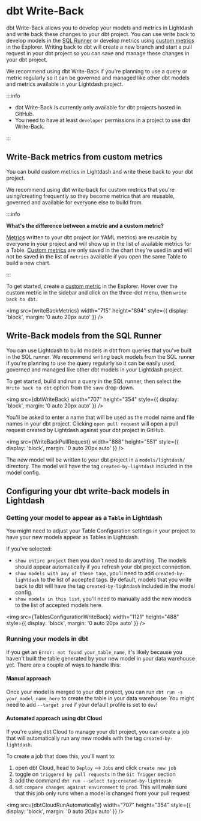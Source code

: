 
# dbt Write-Back

dbt Write-Back allows you to develop your models and metrics in Lightdash and write back these changes to your dbt project. You can use write back to develop models in the [SQL Runner](/references/sql-runner) or develop metrics using [custom metrics](/references/custom-fields#custom-metrics) in the Explorer. Writing back to dbt will create a new branch and start a pull request in your dbt project so you can save and manage these changes in your dbt project.


We recommend using dbt Write-Back if you're planning to use a query or metric regularly so it can be governed and managed like other dbt models and metrics available in your Lightdash project.

:::info

- dbt Write-Back is currently only available for dbt projects hosted in GitHub. 
- You need to have at least `developer` permissions in a project to use dbt Write-Back.

:::

## Write-Back metrics from custom metrics

You can build custom metrics in Lightdash and write these back to your dbt project. 

We recommend using dbt write-back for custom metrics that you're using/creating frequently so they become metrics that are reusable, governed and available for everyone else to build from.

:::info 

**What's the difference between a metric and a custom metric?**

[Metrics](/references/metrics) written to your dbt project (or YAML metrics) are reusable by everyone in your project and will show up in the list of available metrics for a Table. [Custom metrics](/references/custom-fields#custom-metrics) are only saved in the chart they're used in and will not be saved in the list of `metrics` available if you open the same Table to build a new chart. 

:::

To get started, create a [custom metric](/references/custom-fields#custom-metrics) in the Explorer. Hover over the custom metric in the sidebar and click on the three-dot menu, then `write back to dbt`. 

<img
  src={writeBackMetrics}
  width="715"
  height="894"
  style={{ display: 'block', margin: '0 auto 20px auto' }}
/>

## Write-Back models from the SQL Runner

You can use Lightdash to build models in dbt from queries that you've built in the SQL runner. We recommend writing back models from the SQL runner if you're planning to use the query regularly so it can be easily used, governed and managed like other dbt models in your Lightdash project.

To get started, build and run a query in the SQL runner, then select the `Write back to dbt` option from the `save` drop-down.

<img
  src={dbtWriteBack}
  width="707"
  height="354"
  style={{ display: 'block', margin: '0 auto 20px auto' }}
/>

You'll be asked to enter a name that will be used as the model name and file names in your dbt project. Clicking `open pull request` will open a pull request created by Lightdash against your dbt project in GitHub.

<img
  src={WriteBackPullRequest}
  width="888"
  height="551"
  style={{ display: 'block', margin: '0 auto 20px auto' }}
/>

The new model will be written to your dbt project in a `models/lightdash/` directory. The model will have the tag `created-by-lightdash` included in the model config.

## Configuring your dbt write-back models in Lightdash

### Getting your model to appear as a `Table` in Lightdash

You might need to adjust your Table Configuration settings in your project to have your new models appear as Tables in Lightdash.

If you've selected:

- `show entire project` then you don't need to do anything. The models should appear automatically if you refresh your dbt project connection.
- `show models with any of these tags`, you'll need to add `created-by-lightdash` to the list of accepted tags. By default, models that you write back to dbt will have the tag `created-by-lightdash` included in the model config.
- `show models in this list`, you'll need to manually add the new models to the list of accepted models here.

<img
  src={TablesConfigurationWriteBack}
  width="1121"
  height="488"
  style={{ display: 'block', margin: '0 auto 20px auto' }}
/>

### Running your models in dbt

If you get an `Error: not found your_table_name`, it's likely because you haven't built the table generated by your new model in your data warehouse yet. There are a couple of ways to handle this:

#### Manual approach

Once your model is merged to your dbt project, you can run `dbt run -s your_model_name_here` to create the table in your data warehouse. You might need to add `--target prod` if your default profile is set to `dev`!

#### Automated approach using dbt Cloud

If you're using dbt Cloud to manage your dbt project, you can create a job that will automatically run any new models with the tag `created-by-lightdash`.

To create a job that does this, you'll want to:

1. open dbt Cloud, head to `Deploy` --> `Jobs` and click `create new job`
2. toggle on `triggered by pull requests` in the `Git Trigger` section
3. add the command `dbt run --select tag:created-by-lightdash`
4. set `compare changes against environment` to `prod`. This will make sure that this job only runs when a model is changed from your pull request

<img
  src={dbtCloudRunAutomatically}
  width="707"
  height="354"
  style={{ display: 'block', margin: '0 auto 20px auto' }}
/>